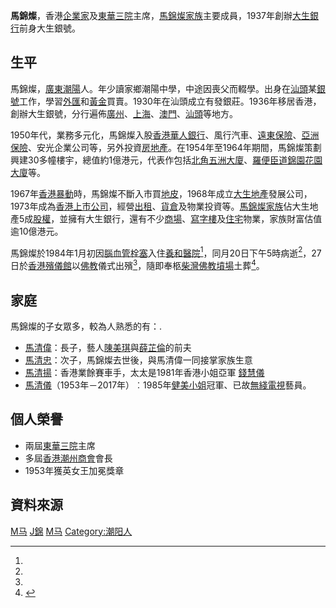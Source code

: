 '''馬錦燦'''{{BD|1909年||1984年|1月20日<ref name="工商19840122">{{cite news|url= | title=金融地產業巨子 馬錦燦病逝 本月二十七日大殮出殯 |publisher=[[工商日報|工商日報]]第七頁 |date=1984年1月22日}}{{zh-hant}}</ref>|catIdx=M马}}，香港[[企業家|企業家]]及[[東華三院|東華三院]]主席，[[馬錦燦家族|馬錦燦家族]]主要成員，1937年創辦[[大生銀行|大生銀行]]前身大生銀號。

==生平==
馬錦燦，[[廣東|廣東]][[潮陽|潮陽]]人。年少讀家鄉潮陽中學，中途因喪父而輟學。出身在[[汕頭|汕頭]]某[[銀號|銀號]]工作，學習[[外匯|外匯]]和[[黃金|黃金]]買賣。1930年在汕頭成立有發銀莊。1936年移居香港，創辦大生銀號，分行遍佈[[廣州|廣州]]、[[上海|上海]]、[[澳門|澳門]]、[[汕頭|汕頭]]等地方。

1950年代，業務多元化，馬錦燦入股[[香港華人銀行|香港華人銀行]]、風行汽車、[[遠東保險|遠東保險]]、[[亞洲保險|亞洲保險]]、安光企業公司等，另外投資[[房地產|房地產]]。在1954年至1964年期間，馬錦燦策劃興建30多幢樓宇，總值約1億港元，代表作包括[[北角|北角]][[五洲大廈|五洲大廈]]、[[羅便臣道|羅便臣道]][[錦園花園大廈|錦園花園大廈]]等。

1967年[[六七暴動|香港暴動]]時，馬錦燦不斷入市買[[地皮|地皮]]，1968年成立[[大生地產|大生地產]]發展公司，1973年成為[[香港上市公司|香港上市公司]]，經營[[出租|出租]]、[[貨倉|貨倉]]及物業投資等。[[馬錦燦家族|馬錦燦家族]]佔大生地產5成[[股權|股權]]，並擁有大生銀行，還有不少[[商場|商場]]、[[寫字樓|寫字樓]]及[[住宅|住宅]]物業，家族財富估值逾10億港元。

馬錦燦於1984年1月初因[[中風|腦血管栓塞]]入住[[養和醫院|養和醫院]]<ref name="工商19840122"/>，同月20日下午5時病逝<ref name="工商19840122"/>，27日於[[香港殯儀館|香港殯儀館]]以[[佛教|佛教]]儀式出殯<ref name="工商19840128"/>，隨即奉柩[[柴灣佛教墳場|柴灣佛教墳場]]土葬<ref name="工商19840128">{{cite news|url= | title=銀行、地產業巨子 馬錦燦殯禮哀榮 官紳名流數千人致祭 |publisher=[[工商日報|工商日報]]第七頁 |date=1984年1月28日}}{{zh-hant}}</ref>。

== 家庭 ==
馬錦燦的子女眾多，較為人熟悉的有：.
* [[馬清偉|馬清偉]]：長子，藝人[[陳美琪|陳美琪]]與[[薛芷倫|薛芷倫]]的前夫
* [[馬清忠|馬清忠]]：次子，馬錦燦去世後，與馬清偉一同接掌家族生意
* [[馬清揚|馬清揚]]：香港業餘賽車手，太太是1981年香港小姐亞軍 [[錢慧儀|錢慧儀]]
* [[馬清儀|馬清儀]]（1953年－2017年）︰1985年[[健美小姐|健美小姐]]冠軍、已故[[無綫電視|無綫電視]]藝員。

== 個人榮譽 ==
* 兩屆[[東華三院|東華三院]]主席
* 多屆[[香港潮州商會|香港潮州商會]]會長
* 1953年獲英女王加冕獎章

== 資料來源 ==
{{reflist}}

{{HK-bio-stub}}
[[Category:香港商人|M马]]
[[Category:馬姓|J錦]]
[[Category:香港銀行家|M马]]
[[Category:潮阳人|Category:潮阳人]]